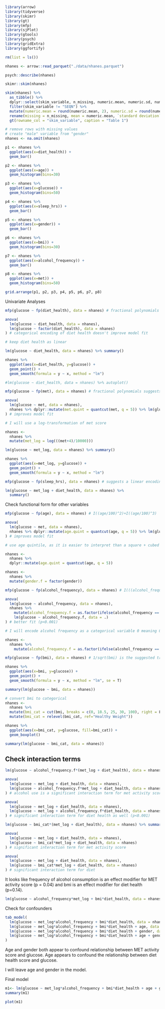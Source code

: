 ```{r clear env and read in data, message=F, warning=F}
library(arrow)
library(tidyverse)
library(skimr)
library(gt)
library(mfp)
library(sjPlot)
library(gtools)
library(psych)
library(gridExtra)
library(ggfortify)

rm(list = ls())

nhanes <- arrow::read_parquet("./data/nhanes.parquet")
```

```{r}
psych::describe(nhanes)
```
```{r}
skimr::skim(nhanes)
```


```{r table 1}
skim(nhanes) %>%
  as_tibble() %>%
  dplyr::select(skim_variable, n_missing, numeric.mean, numeric.sd, numeric.hist) %>%
  filter(skim_variable != "SEQN") %>% 
  mutate(numeric.mean = round(numeric.mean, 2), numeric.sd = round(numeric.sd, 2)) %>%
  rename(missing = n_missing, mean = numeric.mean, `standard deviation` = numeric.sd, distribution = numeric.hist) %>%
  gt(rowname_col = "skim_variable", caption = "Table 1")
```

```{r omit missing values}
# remove rows with missing values
# create "male" variable from "gender"
nhanes <- na.omit(nhanes)
```

```{r check variable distributions, fig.width=7, fig.height=4}
p1 <- nhanes %>%
  ggplot(aes(x=diet_health)) +
  geom_bar()

p2 <- nhanes %>%
  ggplot(aes(x=age)) +
  geom_histogram(bins=30)

p3 <- nhanes %>%
  ggplot(aes(x=glucose)) +
  geom_histogram(bins=50)

p4 <- nhanes %>%
  ggplot(aes(x=sleep_hrs)) +
  geom_bar()

p5 <- nhanes %>%
  ggplot(aes(x=gender)) +
  geom_bar()

p6 <- nhanes %>%
  ggplot(aes(x=bmi)) +
  geom_histogram(bins=30)

p7 <- nhanes %>%
  ggplot(aes(x=alcohol_frequency)) +
  geom_bar()

p8 <- nhanes %>%
  ggplot(aes(x=met)) +
  geom_histogram(bins=50)

grid.arrange(p1, p2, p3, p4, p5, p6, p7, p8)
```

Univariate Analyses

```{r determine functional form of diet health}
mfp(glucose ~ fp(diet_health), data = nhanes) # fractional polynomials suggests linear encoding of diet health score

anova(
  lm(glucose ~ diet_health, data = nhanes),
  lm(glucose ~ factor(diet_health), data = nhanes)
) # categorical encoding of diet health doesn't improve model fit

# keep diet health as linear
```
```{r diet health univariate model}
lm(glucose ~ diet_health, data = nhanes) %>% summary()

nhanes %>%
  ggplot(aes(x=diet_health, y=glucose)) +
  geom_point() +
  geom_smooth(formula = y ~ x, method = "lm")

#lm(glucose ~ diet_health, data = nhanes) %>% autoplot()
```


```{r determine functional form of MET score}
mfp(glucose ~ fp(met), data = nhanes) # fractional polynomials suggests log transformation

anova(
  lm(glucose ~ met, data = nhanes),
  nhanes %>% dplyr::mutate(met.quint = quantcut(met, q = 5)) %>% lm(glucose ~ met.quint, data = .)
) # improves model fit

# I will use a log-transformation of met score

nhanes <-
  nhanes %>%
  mutate(met_log = log(((met+4)/10000)))
```

```{r met activity score univariate model}
lm(glucose ~ met_log, data = nhanes) %>% summary()

nhanes %>%
  ggplot(aes(x=met_log, y=glucose)) +
  geom_point() +
  geom_smooth(formula = y ~ x, method = "lm")
```

```{r determine functional form of sleep hours}
mfp(glucose ~ fp(sleep_hrs), data = nhanes) # suggests a linear encoding, I will keep sleep hours as linear
```

```{r unadjusted model}
lm(glucose ~ met_log + diet_health, data = nhanes) %>%
  summary()
```
Check functional form for other variables

```{r age functional form}
mfp(glucose ~ fp(age), data = nhanes) # I((age/100)^2)+I((age/100)^3)

anova(
  lm(glucose ~ met, data = nhanes),
  nhanes %>% dplyr::mutate(age.quint = quantcut(age, q = 5)) %>% lm(glucose ~ age.quint, data = .)
) # improves model fit

# use age quintile, as it is easier to interpret than a square + cubed term

nhanes <-
  nhanes %>%
  dplyr::mutate(age.quint = quantcut(age, q = 5))
```

```{r convert gender to categorical}
nhanes <-
  nhanes %>%
  mutate(gender.f = factor(gender))
```

```{r alcohol frequency functional form}
mfp(glucose ~ fp(alcohol_frequency), data = nhanes) # I(((alcohol_frequency+1)/10)^-2)+log(((alcohol_frequency+1)/10))

anova(
  lm(glucose ~ alcohol_frequency, data = nhanes),
  nhanes %>%
    mutate(alcohol_frequency.f = as.factor(ifelse(alcohol_frequency == 0, 0, ifelse(alcohol_frequency <= 5, 1, 2)))) %>%
    lm(glucose ~ alcohol_frequency.f, data = .)
) # better fit (p<0.001)

# I will encode alcohol frequency as a categorical variable 0 meaning 0 drinks, 1 meaning 1-5 drinks, 2 meaning 6-10 drinks

nhanes <-
  nhanes %>%
    mutate(alcohol_frequency.f = as.factor(ifelse(alcohol_frequency == 0, 0, ifelse(alcohol_frequency <= 5, 1, 2))))
```

```{r bmi functional form}
mfp(glucose ~ fp(bmi), data = nhanes) # 1/sqrt(bmi) is the suggested transformation for bmi

nhanes %>%
  ggplot(aes(x=bmi, y=glucose)) +
  geom_point() +
  geom_smooth(formula = y ~ x, method = "lm", se = T)

summary(lm(glucose ~ bmi, data = nhanes))

# convert bmi to categorical
nhanes <-
  nhanes %>%
  mutate(bmi_cat = cut(bmi, breaks = c(0, 18.5, 25, 30, 100), right = F, labels = c("Underweight", "Healthy Weight", "Overweight", "Obese"))) %>%
  mutate(bmi_cat = relevel(bmi_cat, ref="Healthy Weight"))

nhanes %>%
  ggplot(aes(x=bmi_cat, y=glucose, fill=bmi_cat)) +
  geom_boxplot()

summary(lm(glucose ~ bmi_cat, data = nhanes))

```


## Check interaction terms

```{r alcohol frequency interactions}
lm(glucose ~ alcohol_frequency.f*(met_log + diet_health), data = nhanes) %>% summary()

anova(
  lm(glucose ~ met_log + diet_health, data = nhanes),
  lm(glucose ~ alcohol_frequency.f*met_log + diet_health, data = nhanes)
) # alcohol use is a significant interaction term for met activity score (p<0.001)

anova(
  lm(glucose ~ met_log + diet_health, data = nhanes),
  lm(glucose ~ met_log + alcohol_frequency.f*diet_health, data = nhanes)
) # significant interaction term for diet health as well (p<0.001)
```
```{r bmi interactions}
lm(glucose ~ bmi_cat*(met_log + diet_health), data = nhanes) %>% summary()

anova(
  lm(glucose ~ met_log + diet_health, data = nhanes),
  lm(glucose ~ bmi_cat*met_log + diet_health, data = nhanes)
) # significant interaction term for met activity score

anova(
  lm(glucose ~ met_log + diet_health, data = nhanes),
  lm(glucose ~ bmi_cat*met_log + diet_health, data = nhanes)
) # significant interaction term for diet
```
It looks like frequency of alcohol consumption is an effect modifier for MET activity score (p = 0.04) and bmi is an effect modifier for diet health (p=0.14).

```{r}
lm(glucose ~ alcohol_frequency*met_log + bmi*diet_health, data = nhanes) %>% summary()
```

Check for confounders

```{r}
tab_model(
  lm(glucose ~ met_log*alcohol_frequency + bmi*diet_health, data = nhanes),
  lm(glucose ~ met_log*alcohol_frequency + bmi*diet_health + age, data = nhanes),
  lm(glucose ~ met_log*alcohol_frequency + bmi*diet_health + gender, data = nhanes),
  lm(glucose ~ met_log*alcohol_frequency + bmi*diet_health + age + gender, data = nhanes)
)
```

Age and gender both appear to confound relationship between MET activity score and glucose.
Age appears to confound the relationship between diet health score and glucose.

I will leave age and gender in the model.

Final model
```{r}
m1<- lm(glucose ~ met_log*alcohol_frequency + bmi*diet_health + age + gender, data = nhanes)
summary(m1)
```

```{r}
plot(m1)
```

